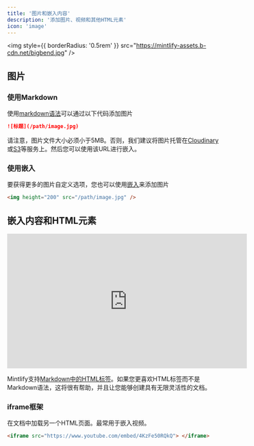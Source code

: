 ```yaml
---
title: '图片和嵌入内容'
description: '添加图片、视频和其他HTML元素'
icon: 'image'
---
```


<img
  style={{ borderRadius: '0.5rem' }}
  src="https://mintlify-assets.b-cdn.net/bigbend.jpg"
/>

## 图片

### 使用Markdown

使用[markdown语法](https://www.markdownguide.org/basic-syntax/#images)可以通过以下代码添加图片

```md
![标题](/path/image.jpg)
```

请注意，图片文件大小必须小于5MB。否则，我们建议将图片托管在[Cloudinary](https://cloudinary.com/)或[S3](https://aws.amazon.com/s3/)等服务上。然后您可以使用该URL进行嵌入。

### 使用嵌入

要获得更多的图片自定义选项，您也可以使用[嵌入](/writing-content/embed)来添加图片

```html
<img height="200" src="/path/image.jpg" />
```

## 嵌入内容和HTML元素

<iframe
  width="560"
  height="315"
  src="https://www.youtube.com/embed/4KzFe50RQkQ"
  title="YouTube视频播放器"
  frameBorder="0"
  allow="accelerometer; autoplay; clipboard-write; encrypted-media; gyroscope; picture-in-picture"
  allowFullScreen
  style={{ width: '100%', borderRadius: '0.5rem' }}
></iframe>

<br />

<Tip>

Mintlify支持[Markdown中的HTML标签](https://www.markdownguide.org/basic-syntax/#html)。如果您更喜欢HTML标签而不是Markdown语法，这将很有帮助，并且让您能够创建具有无限灵活性的文档。

</Tip>

### iframe框架

在文档中加载另一个HTML页面。最常用于嵌入视频。

```html
<iframe src="https://www.youtube.com/embed/4KzFe50RQkQ"> </iframe>
```
